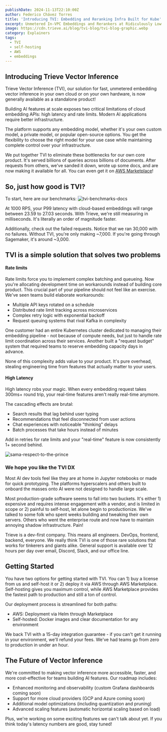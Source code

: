 ```yaml
---
publishDate: 2024-11-13T22:10:00Z
author: Federico Chávez Torres
title: 'Introducing TVI: Embedding and Reranking Infra Built for Kube'
excerpt: Unmetered In-VPC Embeddings and Rerankers at Ridiculously Low Latency
image: https://cdn.trieve.ai/blog/tvi-blog/tvi-blog-graphic.webp
category: Explainers
tags:
  - TVI
  - self-hosting
  - AWS
  - embeddings
---
```



## Introducing Trieve Vector Inference

Trieve Vector Inference (TVI), our solution for fast, unmetered embedding vector inference in your own cloud or on your own hardware, is now generally available as a standalone product!

Building AI features at scale exposes two critical limitations of cloud embedding APIs: high latency and rate limits. Modern AI applications require better infrastructure.

The platform supports any embedding model, whether it's your own custom model, a private model, or popular open-source options. You get the flexibility to choose the right model for your use case while maintaining complete control over your infrastructure.

We put together TVI to eliminate these bottlenecks for our own core product. It's served billions of queries across billions of documents. After requests from others, we've sanded it down, wrote up some docs, and are now making it available for all. You can even get it on [AWS Marketplace](https://aws.amazon.com/marketplace/pp/prodview-kxk2t4nafpmn4?sr=0-1&ref_=beagle&applicationId=AWSMPContessa)!

## So, just how good is TVI?

To start, here are our benchmarks:
![tvi-benchmarks-docs](https://cdn.trieve.ai/blog/tvi-blog/tvi-benchmarks-docs.png)

At 1000 RPS, your P99 latency with cloud-based embeddings will range between 23.59 to 27.03 seconds. With Trieve, we're still measuring in milliseconds. It's literally an order of magnitude faster.

Additionally, check out the failed requests. Notice that we ran 30,000 with no failures. Without TVI, you're only making ~7,000. If you're going through Sagemaker, it's around ~3,000.

## TVI is a simple solution that solves two problems 

#### Rate limits
Rate limits force you to implement complex batching and queueing. Now you're allocating development time on workarounds instead of building core product. This crucial part of your pipeline should not feel like an exercise. We've seen teams build elaborate workarounds:

- Multiple API keys rotated on a schedule
- Distributed rate limit tracking across microservices
- Complex retry logic with exponential backoff
- Request queuing systems that rival Kafka in complexity

One customer had an entire Kubernetes cluster dedicated to managing their embedding pipeline - not because of compute needs, but just to handle rate limit coordination across their services. Another built a "request budget" system that required teams to reserve embedding capacity days in advance.

None of this complexity adds value to your product. It's pure overhead, stealing engineering time from features that actually matter to your users.

#### High Latency
High latency robs your magic. When every embedding request takes 300ms+ round trip, your real-time features aren't really real-time anymore.

The cascading effects are brutal:

- Search results that lag behind user typing
- Recommendations that feel disconnected from user actions
- Chat experiences with noticeable "thinking" delays
- Batch processes that take hours instead of minutes

Add in retries for rate limits and your "real-time" feature is now consistently 1+ second behind.

![sama-respect-to-the-prince](https://cdn.trieve.ai/blog/tvi-blog/sama-working-on-low-latency-embeddings.png)

### We hope you like the TVI DX
Most AI dev tools feel like they are at home in Jupyter notebooks or made for quick prototyping. The platforms hyperscalers and others built to onboard the masses onto AI were not designed to handle large scale.

Most production-grade software seems to fall into two buckets. It's either 1) expensive and requires intense engagement with a vendor, and is limited in scope or 2) painful to self-host, let alone begin to productionize. We've talked to some folk who spent weeks building and tweaking their own servers. Others who went the enterprise route and now have to maintain annoying shadow infrastructure. Pain!

Trieve is a dev-first company. This means all engineers. DevOps, frontend, backend, everyone. We really think TVI is one of those rare solutions that works for tinkerers and giants alike. General support is available over 12 hours per day over email, Discord, Slack, and our office line.  

## Getting Started

You have two options for getting started with TVI. You can 1) buy a license from us and self-host it or 2) deploy it via AWS through AWS Marketplace. Self-hosting gives you maximum control, while AWS Marketplace provides the fastest path to production and still a ton of control.

Our deployment process is streamlined for both paths:

- AWS: Deployment via Helm through Marketplace
- Self-hosted: Docker images and clear documentation for any environment

We back TVI with a 15-day integration guarantee - if you can't get it running in your environment, we'll refund your fees. We've had teams go from zero to production in under an hour.

## The Future of Vector Inference

We're committed to making vector inference more accessible, faster, and more cost-effective for teams building AI features. Our roadmap includes:

- Enhanced monitoring and observability (custom Grafana dashboards coming soon)
- Support for more cloud providers (GCP and Azure coming soon)
- Additional model optimizations (including quantization and pruning)
- Advanced scaling features (automatic horizontal scaling based on load)

Plus, we're working on some exciting features we can't talk about yet. If you think today's latency numbers are good, stay tuned!

